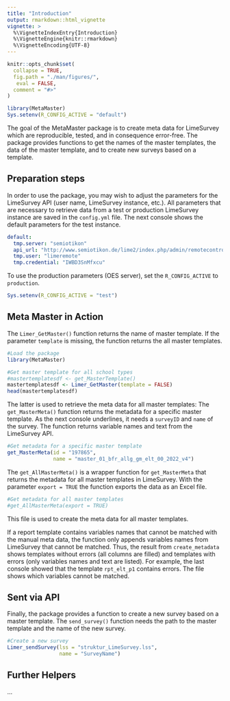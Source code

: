 ```yaml
---
title: "Introduction"
output: rmarkdown::html_vignette
vignette: >
  %\VignetteIndexEntry{Introduction}
  %\VignetteEngine{knitr::rmarkdown}
  %\VignetteEncoding{UTF-8}
---
```


```r
knitr::opts_chunk$set(
  collapse = TRUE,
  fig.path = "./man/figures/",
   eval = FALSE,
  comment = "#>"
)

library(MetaMaster)
Sys.setenv(R_CONFIG_ACTIVE = "default")
```

The goal of the MetaMaster package is to create meta data for LimeSurvey which are reproducible, tested, and in consequence error-free. The package provides functions to get the names of the master templates, the data of the master template, and to create new surveys based on a template.



## Preparation steps

In order to use the package, you may wish to adjust the parameters for the LimeSurvey API (user name, LimeSurvey instance, etc.). All parameters that are necessary to retrieve data from a test or production LimeSurvey instance are saved in the `config.yml` file. The next console shows the default parameters for the test instance.

``` yaml
default:
  tmp.server: "semiotikon"
  api_url: "http://www.semiotikon.de/lime2/index.php/admin/remotecontrol"
  tmp.user: "limeremote"
  tmp.credential: "IWBD3SnMfxcu"
```

To use the production parameters (OES server), set the `R_CONFIG_ACTIVE` to `production`.

```r
Sys.setenv(R_CONFIG_ACTIVE = "test")
```

## Meta Master in Action

The `Limer_GetMaster()` function returns the name of master template. If the parameter `template` is missing, the function returns the all master templates.

```r
#Load the package
library(MetaMaster)

#Get master template for all school types
#mastertemplatesdf <- get_MasterTemplate()
mastertemplatesdf <- Limer_GetMaster(template = FALSE)
head(mastertemplatesdf)
```

The latter is used to retrieve the meta data for all master templates: The `get_MasterMeta()` function returns the metadata for a specific master template. As the next console underlines, it needs a `surveyID` and `name` of the survey. The function returns variable names and text from the LimeSurvey API.

```r
#Get metadata for a specific master template
get_MasterMeta(id = "197865",
               name = "master_01_bfr_allg_gm_elt_00_2022_v4")
```

The `get_AllMasterMeta()` is a wrapper function for `get_MasterMeta` that returns the metadata for all master templates in LimeSurvey. With the parameter `export = TRUE` the function exports the data as an Excel file.

```r
#Get metadata for all master templates
#get_AllMasterMeta(export = TRUE)
```

This file is used to create the meta data for all master templates. 







If a report template contains variables names that cannot be matched with the manual meta data, the function only appends variables names from LimeSurvey that cannot be matched. Thus, the result from `create_metadata` shows templates without errors (all columns are filled) and templates with errors (only variables names and text are listed). For example, the last console showed that the template `rpt_elt_p1` contains errors. The file shows which variables cannot be matched.













## Sent via API

Finally, the package provides a function to create a new survey based on a master template. The `send_survey()` function needs the path to the master template and the name of the new survey.

```r
#Create a new survey
Limer_sendSurvey(lss = "struktur_LimeSurvey.lss",
                 name = "SurveyName")
```

## Further Helpers

... 


